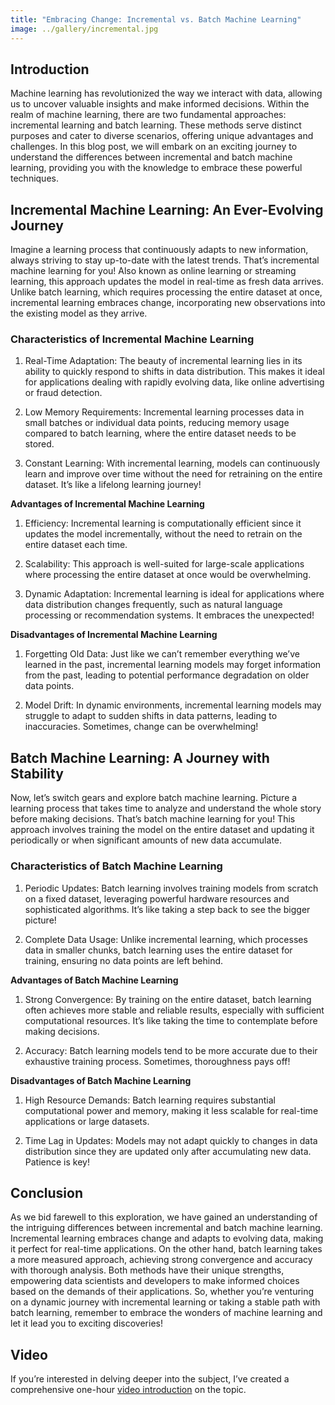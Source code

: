 ```yaml
---
title: "Embracing Change: Incremental vs. Batch Machine Learning"
image: ../gallery/incremental.jpg
---
```


::: justify
# Introduction

Machine learning has revolutionized the way we interact with data, allowing us to uncover valuable insights and make informed decisions. Within the realm of machine learning, there are two fundamental approaches: incremental learning and batch learning. These methods serve distinct purposes and cater to diverse scenarios, offering unique advantages and challenges. In this blog post, we will embark on an exciting journey to understand the differences between incremental and batch machine learning, providing you with the knowledge to embrace these powerful techniques.

## Incremental Machine Learning: An Ever-Evolving Journey

Imagine a learning process that continuously adapts to new information, always striving to stay up-to-date with the latest trends. That's incremental machine learning for you! Also known as online learning or streaming learning, this approach updates the model in real-time as fresh data arrives. Unlike batch learning, which requires processing the entire dataset at once, incremental learning embraces change, incorporating new observations into the existing model as they arrive.

### Characteristics of Incremental Machine Learning

1.  Real-Time Adaptation: The beauty of incremental learning lies in its ability to quickly respond to shifts in data distribution. This makes it ideal for applications dealing with rapidly evolving data, like online advertising or fraud detection.

2.  Low Memory Requirements: Incremental learning processes data in small batches or individual data points, reducing memory usage compared to batch learning, where the entire dataset needs to be stored.

3.  Constant Learning: With incremental learning, models can continuously learn and improve over time without the need for retraining on the entire dataset. It's like a lifelong learning journey!

**Advantages of Incremental Machine Learning**

1.  Efficiency: Incremental learning is computationally efficient since it updates the model incrementally, without the need to retrain on the entire dataset each time.

2.  Scalability: This approach is well-suited for large-scale applications where processing the entire dataset at once would be overwhelming.

3.  Dynamic Adaptation: Incremental learning is ideal for applications where data distribution changes frequently, such as natural language processing or recommendation systems. It embraces the unexpected!

**Disadvantages of Incremental Machine Learning**

1.  Forgetting Old Data: Just like we can't remember everything we've learned in the past, incremental learning models may forget information from the past, leading to potential performance degradation on older data points.

2.  Model Drift: In dynamic environments, incremental learning models may struggle to adapt to sudden shifts in data patterns, leading to inaccuracies. Sometimes, change can be overwhelming!

## Batch Machine Learning: A Journey with Stability

Now, let's switch gears and explore batch machine learning. Picture a learning process that takes time to analyze and understand the whole story before making decisions. That's batch machine learning for you! This approach involves training the model on the entire dataset and updating it periodically or when significant amounts of new data accumulate.

### Characteristics of Batch Machine Learning

1.  Periodic Updates: Batch learning involves training models from scratch on a fixed dataset, leveraging powerful hardware resources and sophisticated algorithms. It's like taking a step back to see the bigger picture!

2.  Complete Data Usage: Unlike incremental learning, which processes data in smaller chunks, batch learning uses the entire dataset for training, ensuring no data points are left behind.

**Advantages of Batch Machine Learning**

1.  Strong Convergence: By training on the entire dataset, batch learning often achieves more stable and reliable results, especially with sufficient computational resources. It's like taking the time to contemplate before making decisions.

2.  Accuracy: Batch learning models tend to be more accurate due to their exhaustive training process. Sometimes, thoroughness pays off!

**Disadvantages of Batch Machine Learning**

1.  High Resource Demands: Batch learning requires substantial computational power and memory, making it less scalable for real-time applications or large datasets.

2.  Time Lag in Updates: Models may not adapt quickly to changes in data distribution since they are updated only after accumulating new data. Patience is key!

## Conclusion

As we bid farewell to this exploration, we have gained an understanding of the intriguing differences between incremental and batch machine learning. Incremental learning embraces change and adapts to evolving data, making it perfect for real-time applications. On the other hand, batch learning takes a more measured approach, achieving strong convergence and accuracy with thorough analysis. Both methods have their unique strengths, empowering data scientists and developers to make informed choices based on the demands of their applications. So, whether you're venturing on a dynamic journey with incremental learning or taking a stable path with batch learning, remember to embrace the wonders of machine learning and let it lead you to exciting discoveries!


## Video

If you're interested in delving deeper into the subject, I've created a comprehensive one-hour [video introduction](https://www.loom.com/share/cadc7d47f6644f5baa503e8c54227cc7?sid=f8bf0ca5-b561-4cab-84e8-7cd300149fc0) on the topic.

:::

